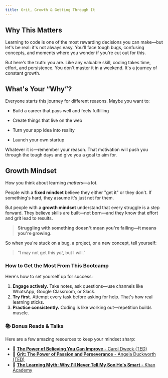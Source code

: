 ```yaml
---
title: Grit, Growth & Getting Through It
---
```


## Why This Matters

Learning to code is one of the most rewarding decisions you can make—but let's be real: it's not always easy. You'll face tough bugs, confusing concepts, and moments where you wonder if you're cut out for this.

But here's the truth: you are.
Like any valuable skill, coding takes time, effort, and persistence. You don't master it in a weekend. It's a journey of constant growth.

## What's Your “Why”?

Everyone starts this journey for different reasons. Maybe you want to:

- Build a career that pays well and feels fulfilling

- Create things that live on the web

- Turn your app idea into reality

- Launch your own startup

Whatever it is—remember your reason. That motivation will push you through the tough days and give you a goal to aim for.

## Growth Mindset

How you think about learning _matters_—a lot.

People with a **fixed mindset** believe they either "get it" or they don't. If something's hard, they assume it's just not for them.

But people with a **growth mindset** understand that every struggle is a step forward. They believe skills are built—not born—and they know that effort and grit lead to results.

> **Struggling with something doesn't mean you're failing—it means you're growing.**

So when you're stuck on a bug, a project, or a new concept, tell yourself:

> “I may not get this _yet_, but I will.”

### How to Get the Most From This Bootcamp

Here's how to set yourself up for success:

1. **Engage actively.** Take notes, ask questions—use channels like WhatsApp, Google Classroom, or Slack.
2. **Try first.** Attempt every task before asking for help. That's how real learning sticks.
3. **Practice consistently.** Coding is like working out—repetition builds muscle.

### 📚 Bonus Reads & Talks

Here are a few amazing resources to keep your mindset sharp:

- 🎥 [**The Power of Believing You Can Improve** - Carol Dweck (TED)](https://www.ted.com/talks/carol_dweck_the_power_of_believing_that_you_can_improve)
- 🎥 [**Grit: The Power of Passion and Perseverance** - Angela Duckworth (TED)](https://ted.com/talks/angela_lee_duckworth_grit_the_power_of_passion_and_perseverance)
- 📖 [**The Learning Myth: Why I'll Never Tell My Son He's Smart** - Khan Academy](https://www.khanacademy.org/talks-and-interviews/conversations-with-sal/a/the-learning-myth-why-ill-never-tell-my-son-hes-smart)
